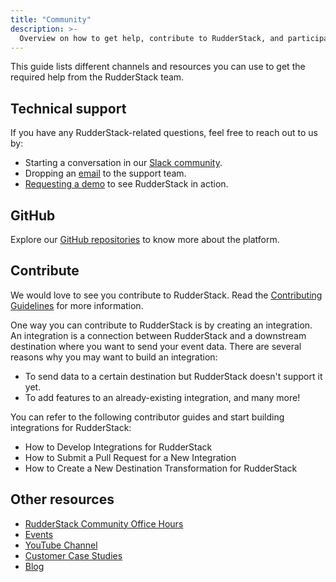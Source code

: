 ```yaml
---
title: "Community"
description: >-
  Overview on how to get help, contribute to RudderStack, and participate in the community.
---
```


This guide lists different channels and resources you can use to get the required help from the RudderStack team. 

## Technical support

If you have any RudderStack-related questions, feel free to reach out to us by:

* Starting a conversation in our [Slack community](https://rudderstack.com/join-rudderstack-slack-community).
* Dropping an [email](mailto:support@rudderstack.com) to the support team.
* [Requesting a demo](https://rudderstack.com/request-a-demo/) to see RudderStack in action.

## GitHub

Explore our [GitHub repositories](https://github.com/rudderlabs) to know more about the platform.

## Contribute

We would love to see you contribute to RudderStack. Read the [Contributing Guidelines](https://github.com/rudderlabs/rudder-server/blob/master/CONTRIBUTING.md) for more information.

One way you can contribute to RudderStack is by creating an integration. An integration is a connection between RudderStack and a downstream destination where you want to send your event data. There are several reasons why you may want to build an integration:

- To send data to a certain destination but RudderStack doesn't support it yet.
- To add features to an already-existing integration, and many more!

You can refer to the following contributor guides and start building integrations for RudderStack:

* <Link to="/user-guides/how-to-guides/developing-integrations-for-rudderstack/">How to Develop Integrations for RudderStack</Link>
* <Link to="/user-guides/how-to-guides/how-to-submit-an-integration-pull-request/">How to Submit a Pull Request for a New Integration</Link>
* <Link to="/user-guides/how-to-guides/create-a-new-destination-transformer-for-rudder/">How to Create a New Destination Transformation for RudderStack</Link>


## Other resources

* [RudderStack Community Office Hours](https://youtube.com/playlist?list=PLmlCAvdaZkW6CgoLn2ScJu6aUjhPAj9A0)
* [Events](https://rudderstack.com/events/)
* [YouTube Channel](https://youtube.com/channel/UCgV-B77bV_-LOmKYHw8jvBw)
* [Customer Case Studies](https://rudderstack.com/customers/)
* [Blog](https://rudderstack.com/blog/)
